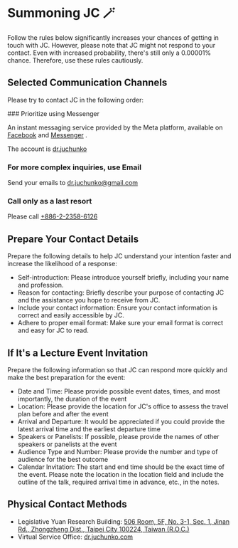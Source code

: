 
# Summoning JC 🪄

Follow the rules below significantly increases your chances of getting in touch with JC. However, please note that JC might not respond to your contact. Even with increased probability, there's still only a 0.00001% chance. Therefore, use these rules cautiously.

## Selected Communication Channels

Please try to contact JC in the following order:

<Steps>
### Prioritize using Messenger

An instant messaging service provided by the Meta platform, available on [Facebook](https://fb.com/dr.juchunko) and [Messenger](http://fb.com/messages/t/dr.juchunko) .

The account is [dr.juchunko](https://www.facebook.com/dr.juchunko)

### For more complex inquiries, use Email

Send your emails to [dr.juchunko@gmail.com](mailto:dr.juchunko@gmail.com)

### Call only as a last resort

Please call [+886-2-2358-6126](tel:+886-2-2358-6126)

</Steps>

## Prepare Your Contact Details

Prepare the following details to help JC understand your intention faster and increase the likelihood of a response:

- Self-introduction: Please introduce yourself briefly, including your name and profession.
- Reason for contacting: Briefly describe your purpose of contacting JC and the assistance you hope to receive from JC.
- Include your contact information: Ensure your contact information is correct and easily accessible by JC.
- Adhere to proper email format: Make sure your email format is correct and easy for JC to read.

## If It's a Lecture Event Invitation

Prepare the following information so that JC can respond more quickly and make the best preparation for the event:

- Date and Time: Please provide possible event dates, times, and most importantly, the duration of the event
- Location: Please provide the location for JC's office to assess the travel plan before and after the event
- Arrival and Departure: It would be appreciated if you could provide the latest arrival time and the earliest departure time
- Speakers or Panelists: If possible, please provide the names of other speakers or panelists at the event
- Audience Type and Number: Please provide the number and type of audience for the best outcome
- Calendar Invitation: The start and end time should be the exact time of the event. Please note the location in the location field and include the outline of the talk, required arrival time in advance, etc., in the notes.

## Physical Contact Methods

- Legislative Yuan Research Building: [506 Room, 5F, No. 3-1, Sec. 1, Jinan Rd., Zhongzheng Dist., Taipei City 100224, Taiwan (R.O.C.)](https://maps.app.goo.gl/PDfkg48LH5gH1ucq7)
- Virtual Service Office: [dr.juchunko.com](https://dr.juchunko.com)
